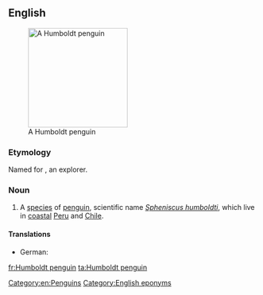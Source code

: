 ==English==
{{wikipedia}}
[[Image:Humboldt Penguin.jpg|200px|thumb|right|A Humboldt penguin]]

===Etymology===
Named for {{w|Alexander von Humboldt}}, an explorer.

===Noun===
{{en-noun|head=[[Humboldt]] [[penguin]]}}

# A [[species]] of [[penguin]], scientific name ''[[Spheniscus humboldti]]'', which live in [[coastal]] [[Peru]] and [[Chile]].

====Translations====
{{trans-top|''Spheniscus humboldti''}}
* German: {{t-|de|Humboldt-Pinguin|m}}
{{trans-mid}}
{{trans-bottom}}

[[Category:en:Penguins]]
[[Category:English eponyms]]

[[fr:Humboldt penguin]]
[[ta:Humboldt penguin]]